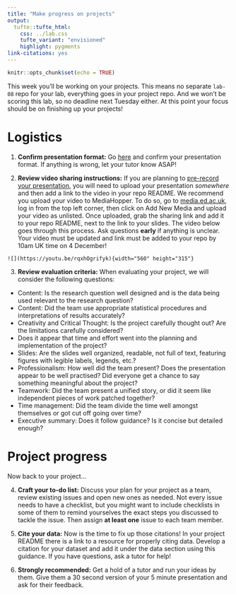 ```yaml
---
title: "Make progress on projects"
output: 
  tufte::tufte_html:
    css: ../lab.css
    tufte_variant: "envisioned"
    highlight: pygments
link-citations: yes
---
```


```r
knitr::opts_chunk$set(echo = TRUE)
```

This week you'll be working on your projects.
This means no separate `lab-08` repo for your lab, everything goes in your project repo.
And we won't be scoring this lab, so no deadline next Tuesday either. 
At this point your focus should be on finishing up your projects!

# Logistics

1. **Confirm presentation format:** Go [here](https://github.com/ids-s1-20/teams/blob/main/ids20-presentations.csv) and confirm your presentation format. If anything is wrong, let your tutor know ASAP!

2. **Review video sharing instructions:** If you are planning to [pre-record your presentation](https://docs.google.com/document/d/1FxpFqUbEVpOzp7PWICC8gEvmIKfsNPT3mmQuSufsGHQ/edit?usp=sharing), you will need to upload your presentation *somewhere* and then add a link to the video in your repo README. We recommend you upload your video to MediaHopper. To do so, go to [media.ed.ac.uk](https://media.ed.ac.uk/), log in from the top left corner, then click on Add New Media and upload your video as unlisted. Once uploaded, grab the sharing link and add it to your repo README, next to the link to your slides. The video below goes through this process. Ask questions **early** if anything is unclear. Your video must be updated and link must be added to your repo by 10am UK time on 4 December!

```marginfigure
![](https://youtu.be/rqxhOgrifyk){width="560" height="315"}
```

3. **Review evaluation criteria:** When evaluating your project, we will consider the following questions:

- Content: Is the research question well designed and is the data being used relevant to the research question?
- Content: Did the team use appropriate statistical procedures and interpretations of results accurately?
- Creativity and Critical Thought: Is the project carefully thought out? Are the limitations carefully considered?
- Does it appear that time and effort went into the planning and implementation of the project?
- Slides: Are the slides well organized, readable, not full of text, featuring figures with legible labels, legends, etc.?
- Professionalism: How well did the team present? Does the presentation appear to be well practised? Did everyone get a chance to say something meaningful about the project?
- Teamwork: Did the team present a unified story, or did it seem like independent pieces of work patched together?
- Time management: Did the team divide the time well amongst themselves or got cut off going over time?
- Executive summary: Does it follow guidance? Is it concise but detailed enough?

# Project progress

Now back to your project...

4. **Craft your to-do list:** Discuss your plan for your project as a team, review existing issues and open new ones as needed. Not every issue needs to have a checklist, but you might want to include checklists in some of them to remind yourselves the exact steps you discussed to tackle the issue. Then assign **at least one** issue to each team member. 

5. **Cite your data:** Now is the time to fix up those citations! In your project README there is a link to a resource for properly citing data. Develop a citation for your dataset and add it under the data section using this guidance. If you have questions, ask a tutor for help!

6. **Strongly recommended:** Get a hold of a tutor and run your ideas by them. Give them a 30 second version of your 5 minute presentation and ask for their feedback.
